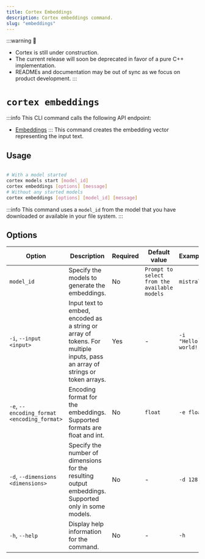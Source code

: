 ```yaml
---
title: Cortex Embeddings
description: Cortex embeddings command.
slug: "embeddings"
---
```


:::warning
🚧
- Cortex is still under construction.
- The current release will soon be deprecated in favor of a pure C++ implementation.
- READMEs and documentation may be out of sync as we focus on product development.
:::

# `cortex embeddings`
:::info
This CLI command calls the following API endpoint:
- [Embeddings](/api-reference#tag/embeddings/post/v1/embeddings)
:::
This command creates the embedding vector representing the input text.



## Usage

```bash 

# With a model started
cortex models start [model_id]
cortex embeddings [options] [message]
# Without any started models
cortex embeddings [options] [model_id] [message]
```
:::info
This command uses a `model_id` from the model that you have downloaded or available in your file system.
:::

## Options


| Option                                    | Description                                                                                                             | Required | Default value                                | Example                                               |
|-------------------------------------------|-------------------------------------------------------------------------------------------------------------------------|----------|----------------------------------------------|-------------------------------------------------------|
| `model_id`                                | Specify the models to generate the embeddings.                                                                          | No       | `Prompt to select from the available models` | `mistral`                         |
| `-i`, `--input <input>`                   | Input text to embed, encoded as a string or array of tokens. For multiple inputs, pass an array of strings or token arrays. | Yes      | -                                            | `-i "Hello, world!"`  |
| `-e`, `--encoding_format <encoding_format>`| Encoding format for the embeddings. Supported formats are float and int.                                                 | No       | `float`                                      | `-e float`                               |
| `-d`, `--dimensions <dimensions>`         | Specify the number of dimensions for the resulting output embeddings. Supported only in some models.                     | No       | -                                            | `-d 128`                                    |
| `-h`, `--help`                            | Display help information for the command.                                                                                | No       | -                                            | `-h`                                              |


